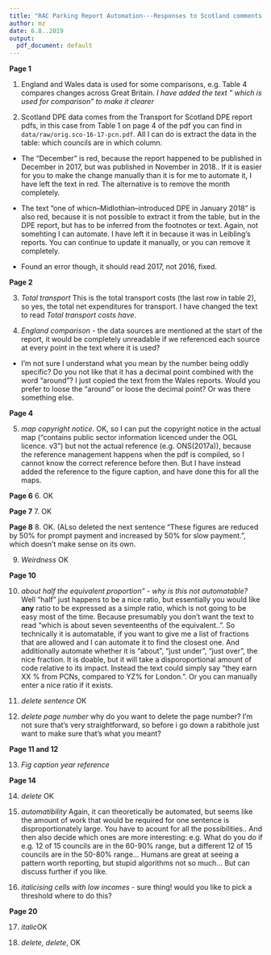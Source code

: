 ```yaml
---
title: "RAC Parking Report Automation---Responses to Scotland comments - round 1"
author: mz
date: 6.8..2019
output:
  pdf_document: default
---
```


**Page 1**

1. England and Wales data is used for some comparisons, e.g. Table 4 compares changes across Great Britain. *I have added the text " which is used for comparison" to make it clearer*

2. Scotland DPE data comes from the Transport for Scotland DPE report pdfs, in this case from Table 1 on page 4 of the pdf you can find in `data/raw/orig.sco-16-17-pcn.pdf`. All I can do is extract the data in the table: which councils are in which column.

* The "December" is red, because the report happened to be published in December in 2017, but was published in November in 2018.. If it is easier for you to make the change manually than it is for me to automate it, I have left the text in red. The alternative is to remove the month completely.

* The text "one of whicn–Midlothian–introduced DPE in January 2018" is also red, because it is not possible to extract it from the table, but in the DPE report, but has to be inferred from the footnotes or text. Again, not somehting I can automate. I have left it in because it was in Leibling's reports. You can continue to update it manually, or you can remove it completely. 

* Found an error though, it should read 2017, not 2016, fixed. 

**Page 2**

3. *Total transport* This is the total transport costs (the last row in table 2), so yes, the total net expenditures for transport. I have changed the text to read *Total transport costs have*. 

4. *England comparison* - the data sources are mentioned at the start of the report, it would be completely unreadable if we referenced each source at every point in the text where it is used? 

* I'm not sure I understand what you mean by the number being oddly specific? Do you not like that it has a decimal point combined with the word "around"? I just copied the text from the Wales reports. Would you prefer to loose the "around" or loose the decimal point? Or was there something else. 

**Page 4**

5. *map copyright notice*. OK, so I can put the copyright notice in the actual map ("contains public sector information licenced under the OGL licence. v3") but not the actual reference (e.g. ONS(2017a)), because the reference management happens when the pdf is compiled, so I cannot know the correct reference before then. But I have instead added the reference to the figure caption, and have done this for all the maps.

**Page 6**
6. OK

**Page 7**
7. OK

**Page 8**
8. OK. (ALso deleted the next sentence "These figures are reduced by 50% for prompt payment and increased by 50% for slow payment. ", which doesn't make sense on its own.

9. *Weirdness* OK

**Page 10**

10. *about half the equivalent proportion" - why is this not automatable?* Well "half" just happens to be a nice ratio, but essentially you would like **any** ratio to be expressed as a simple ratio, which is not going to be easy most of the time. Because presumably you don't want the text to read "which is about seven seventeenths of the equivalent..". So technically it is automatable, if you want to give me a list of fractions that are allowed and I can automate it to find the closest one. And additionally automate whether it is "about", "just under", "just over", the nice fraction. It is doable, but it will take a disporoportional amount of code relative to its impact. Instead the text could simply say "they earn XX % from PCNs, compared to YZ% for London.". Or you can manually enter a nice ratio if it exists. 

11. *delete sentence* OK

12. *delete page number* why do you want to delete the page number? I'm not sure that's very straightforward, so before i go down a rabithole just want to make sure that's what you meant?

**Page 11 and 12**

13. *Fig caption year reference*

**Page 14**

14. *delete* OK

15. *automatibility* Again, it can theoretically be automated, but seems like the amount of work that would be required for one sentence is disproportionately large. You have to acount for all the possibilities.. And then also decide which ones are more interesting: e.g. What do you do if e.g. 12 of 15 councils are in the 60-90% range, but a different 12 of 15 councils are in the 50-80% range... Humans are great at seeing a pattern worth reporting, but stupid algorithms not so much... But can discuss further if you like. 

16. *italicising cells with low incomes* - sure thing! would you like to pick a threshold where to do this?

**Page 20**

17. *italic*OK

18. *delete, delete*, OK






















